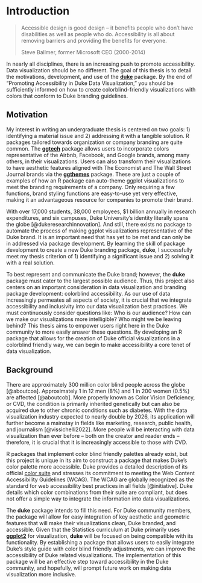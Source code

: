 # Introduction

> Accessible design is good design -- it benefits people who don't have disabilities as well as people who do.
> Accessibility is all about removing barriers and providing the benefits for everyone.
>
> Steve Ballmer, former Microsoft CEO (2000-2014)

In nearly all disciplines, there is an increasing push to promote accessibility.
Data visualization should be no different.
The goal of this thesis is to detail the motivations, development, and use of the [**duke**](https://aidangildea.github.io/duke/) package.
By the end of "Promoting Accessibility in Duke Data Visualization," you should be sufficiently informed on how to create colorblind-friendly visualizations with colors that conform to Duke branding guidelines.

## Motivation

My interest in writing an undergraduate thesis is centered on two goals: 1) identifying a material issue and 2) addressing it with a tangible solution.
R packages tailored towards organization or company branding are quite common.
The [**ggtech**](https://github.com/ricardo-bion/ggtech) package allows users to incorporate colors representative of the Airbnb, Facebook, and Google brands, among many others, in their visualizations.
Users can also transform their visualizations to have aesthetic features aligned with The Economist and The Wall Street Journal brands via the [**ggthemes**](https://github.com/jrnold/ggthemes) package.
These are just a couple of examples of how an R package can auto-theme ggplot visualizations to meet the branding requirements of a company.
Only requiring a few functions, brand styling functions are easy-to-use yet very effective, making it an advantageous resource for companies to promote their brand.

With over 17,000 students, 38,000 employees, \$1 billion annually in research expenditures, and six campuses, Duke University's identity literally spans the globe [@dukeresearchinnovation].
And still, there exists no package to automate the process of making ggplot visualizations representative of the Duke brand.
It is an important need that has yet to be met and can only be in addressed via package development.
By learning the skill of package development to create a new Duke branding package, **duke**, I successfully meet my thesis criterion of 1) identifying a significant issue and 2) solving it with a real solution.

To best represent and communicate the Duke brand; however, the **duke** package must cater to the largest possible audience.
Thus, this project also centers on an important consideration in data visualization and branding package development: colorblind accessibility.
As our use of data increasingly permeates all aspects of society, it is crucial that we integrate accessibility and inclusivity into our data visualization best practices.
We must continuously consider questions like: Who is our audience?
How can we make our visualizations more intelligible?
Who might we be leaving behind?
This thesis aims to empower users right here in the Duke community to more easily answer these questions.
By developing an R package that allows for the creation of Duke official visualizations in a colorblind friendly way, we can begin to make accessibility a core tenet of data visualization.

## Background

There are approximately 300 million color blind people across the globe [@aboutcoa].
Approximately 1 in 12 men (8%) and 1 in 200 women (0.5%) are affected [@aboutcob].
More properly known as Color Vision Deficiency, or CVD, the condition is primarily inherited genetically but can also be acquired due to other chronic conditions such as diabetes.
With the data visualization industry expected to nearly double by 2026, its application will further become a mainstay in fields like marketing, research, public health, and journalism [@vissichelli2022].
More people will be interacting with data visualization than ever before -- both on the creator and reader ends -- therefore, it is crucial that it is increasingly accessible to those with CVD.

R packages that implement color blind friendly palettes already exist, but this project is unique in its aim to construct a package that makes Duke's color palette more accessible.
Duke provides a detailed description of its official [color suite](https://brand.duke.edu/colors/) and stresses its commitment to meeting the Web Content Accessibility Guidelines (WCAG).
The WCAG are globally recognized as the standard for web accessibility best practices in all fields [@initiative].
Duke details which color combinations from their suite are compliant, but does not offer a simple way to integrate the information into data visualizations.

The **duke** package intends to fill this need.
For Duke community members, the package will allow for easy integration of key aesthetic and geometric features that will make their visualizations clean, Duke branded, and accessible.
Given that the Statistics curriculum at Duke primarily uses [**ggplot2**](https://github.com/tidyverse/ggplot2) for visualization, **duke** will be focused on being compatible with its functionality.
By establishing a package that allows users to easily integrate Duke's style guide with color blind friendly adjustments, we can improve the accessibility of Duke related visualizations.
The implementation of this package will be an effective step toward accessibility in the Duke community, and hopefully, will prompt future work on making data visualization more inclusive.
